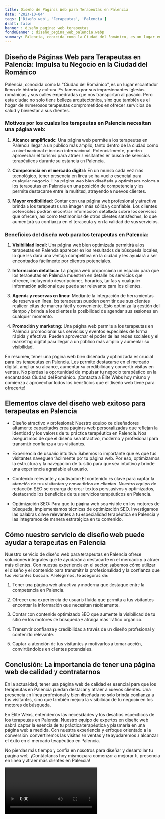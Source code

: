 ```yaml
---
title: Diseño de Páginas Web para Terapeutas en Palencia
date: '2023-10-04'
tags: ['Diseño web', 'Terapeutas', 'Palencia']
draft: false
banner : diseño_paginas_web_terapeutas
fondoBanner : diseño_pagina_web_palencia.webp
summary: Palencia, conocida como la Ciudad del Románico, es un lugar encantador lleno de historia y cultura. Es famosa por sus impresionantes iglesias románicas y sus calles empedradas que nos transportan al pasado. Pero esta ciudad no solo tiene belleza arquitectónica, sino que también es el hogar de numerosos terapeutas comprometidos en ofrecer servicios de salud y bienestar a sus clientes.
---
```


## Diseño de Páginas Web para Terapeutas en Palencia: Impulsa tu Negocio en la Ciudad del Románico

Palencia, conocida como la "Ciudad del Románico", es un lugar encantador lleno de historia y cultura. Es famosa por sus impresionantes iglesias románicas y sus calles empedradas que nos transportan al pasado. Pero esta ciudad no solo tiene belleza arquitectónica, sino que también es el hogar de numerosos terapeutas comprometidos en ofrecer servicios de salud y bienestar a sus clientes.

### Motivos por los cuales los terapeutas en Palencia necesitan una página web:

1. **Alcance amplificado:** Una página web permite a los terapeutas en Palencia llegar a un público más amplio, tanto dentro de la ciudad como a nivel nacional e incluso internacional. Potencialmente, pueden aprovechar el turismo para atraer a visitantes en busca de servicios terapéuticos durante su estancia en Palencia.

2. **Competencia en el mercado digital:** En un mundo cada vez más tecnológico, tener presencia en línea se ha vuelto esencial para cualquier negocio. Una página web bien diseñada y optimizada coloca a los terapeutas en Palencia en una posición de competencia y les permite destacarse entre la multitud, atrayendo a nuevos clientes.

3. **Mayor credibilidad:** Contar con una página web profesional y atractiva brinda a los terapeutas una imagen más sólida y confiable. Los clientes potenciales podrán encontrar información detallada sobre los servicios que ofrecen, así como testimonios de otros clientes satisfechos, lo que aumentará su confianza en el terapeuta y en la calidad de sus servicios.

### Beneficios del diseño web para los terapeutas en Palencia:

1. **Visibilidad local:** Una página web bien optimizada permitirá a los terapeutas en Palencia aparecer en los resultados de búsqueda locales, lo que les dará una ventaja competitiva en la ciudad y les ayudará a ser encontrados fácilmente por clientes potenciales.

2. **Información detallada:** La página web proporciona un espacio para que los terapeutas en Palencia muestren en detalle los servicios que ofrecen, incluyendo descripciones, horarios, tarifas y cualquier información adicional que pueda ser relevante para los clientes.

3. **Agenda y reservas en línea:** Mediante la integración de herramientas de reserva en línea, los terapeutas pueden permitir que sus clientes realicen citas de manera fácil y conveniente. Esto optimiza la gestión del tiempo y brinda a los clientes la posibilidad de agendar sus sesiones en cualquier momento.

4. **Promoción y marketing:** Una página web permite a los terapeutas en Palencia promocionar sus servicios y eventos especiales de forma rápida y efectiva. Pueden aprovechar el poder de las redes sociales y el marketing digital para llegar a un público más amplio y aumentar su visibilidad.

En resumen, tener una página web bien diseñada y optimizada es crucial para los terapeutas en Palencia. Les permite destacarse en el mercado digital, ampliar su alcance, aumentar su credibilidad y convertir visitas en ventas. No pierdas la oportunidad de impulsar tu negocio terapéutico en la encantadora Ciudad del Románico. ¡Contacta a Élite Webs hoy mismo y comienza a aprovechar todos los beneficios que el diseño web tiene para ofrecerte!

<GifSeo />

<Cta />

## Elementos clave del diseño web exitoso para terapeutas en Palencia

- Diseño atractivo y profesional: Nuestro equipo de diseñadores altamente capacitados crea páginas web personalizadas que reflejan la identidad y los valores de tu práctica terapéutica en Palencia. Nos aseguramos de que el diseño sea atractivo, moderno y profesional para transmitir confianza a tus visitantes.

- Experiencia de usuario intuitiva: Sabemos lo importante que es que tus visitantes naveguen fácilmente por tu página web. Por eso, optimizamos la estructura y la navegación de tu sitio para que sea intuitivo y brinde una experiencia agradable al usuario.

- Contenido relevante y cautivador: El contenido es clave para captar la atención de tus visitantes y convertirlos en clientes. Nuestro equipo de redacción SEO se encarga de crear textos persuasivos y optimizados, destacando los beneficios de tus servicios terapéuticos en Palencia.

- Optimización SEO: Para que tu página web sea visible en los motores de búsqueda, implementamos técnicas de optimización SEO. Investigamos las palabras clave relevantes a tu especialidad terapéutica en Palencia y las integramos de manera estratégica en tu contenido.

## Cómo nuestro servicio de diseño web puede ayudar a terapeutas en Palencia

Nuestro servicio de diseño web para terapeutas en Palencia ofrece soluciones integrales que te ayudarán a destacarte en el mercado y a atraer más clientes. Con nuestra experiencia en el sector, sabemos cómo utilizar el diseño y el contenido para transmitir la profesionalidad y la confianza que tus visitantes buscan. Al elegirnos, te aseguras de:

1. Tener una página web atractiva y moderna que destaque entre la competencia en Palencia.

2. Ofrecer una experiencia de usuario fluida que permita a tus visitantes encontrar la información que necesitan rápidamente.

3. Contar con contenido optimizado SEO que aumente la visibilidad de tu sitio en los motores de búsqueda y atraiga más tráfico orgánico.

4. Transmitir confianza y credibilidad a través de un diseño profesional y contenido relevante.

5. Captar la atención de tus visitantes y motivarlos a tomar acción, convirtiéndolos en clientes potenciales.

## Conclusión: La importancia de tener una página web de calidad y contratarnos

En la actualidad, tener una página web de calidad es esencial para que los terapeutas en Palencia puedan destacar y atraer a nuevos clientes. Una presencia en línea profesional y bien diseñada no solo brinda confianza a tus visitantes, sino que también mejora la visibilidad de tu negocio en los motores de búsqueda.

En Élite Webs, entendemos las necesidades y los desafíos específicos de los terapeutas en Palencia. Nuestro equipo de expertos en diseño web sabrá captar la esencia de tu práctica terapéutica y plasmarla en una página web a medida. Con nuestra experiencia y enfoque orientado a la conversión, convertiremos las visitas en ventas y te ayudaremos a alcanzar el éxito en el mercado terapéutico en Palencia.

No pierdas más tiempo y confía en nosotros para diseñar y desarrollar tu página web. ¡Contáctanos hoy mismo para comenzar a mejorar tu presencia en línea y atraer más clientes en Palencia!

<Video />

<CtaBot job='Terapeutas' city='Palencia'/>

<Gmaps query='Palencia+españa+maps' />